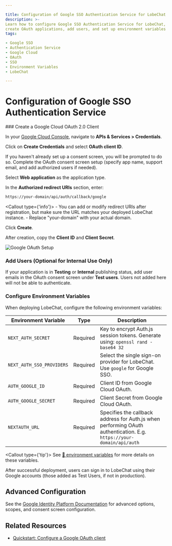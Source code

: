 ```yaml
---

title: Configuration of Google SSO Authentication Service for LobeChat
description: >-
Learn how to configure Google SSO Authentication Service for LobeChat,
create OAuth applications, add users, and set up environment variables for seamless integration.
tags:

- Google SSO
- Authentication Service
- Google Cloud
- OAuth
- SSO
- Environment Variables
- LobeChat

---
```


# Configuration of Google SSO Authentication Service

<Steps>
  ### Create a Google Cloud OAuth 2.0 Client

In your [Google Cloud Console][google-cloud-console], navigate to **APIs & Services > Credentials**.

Click on **Create Credentials** and select **OAuth client ID**.

If you haven't already set up a consent screen, you will be prompted to do so. Complete the OAuth consent screen setup (specify app name, support email, and add authorized users if needed).

Select **Web application** as the application type.

In the **Authorized redirect URIs** section, enter:

```bash
https://your-domain/api/auth/callback/google
```

\<Callout type={'info'}>
\- You can add or modify redirect URIs after registration, but make sure the URL matches your deployed LobeChat instance.
\- Replace "your-domain" with your actual domain. </Callout>

Click **Create**.

After creation, copy the **Client ID** and **Client Secret**.

  <Image alt="Google OAuth Setup" inStep src="https://developers.google.com/static/identity/images/gsi/web/gcs-signin-2.png" />

### Add Users (Optional for Internal Use Only)

If your application is in **Testing** or **Internal** publishing status, add user emails in the OAuth consent screen under **Test users**.
Users not added here will not be able to authenticate.

### Configure Environment Variables

When deploying LobeChat, configure the following environment variables:

| Environment Variable      | Type     | Description                                                                                                          |
| ------------------------- | -------- | -------------------------------------------------------------------------------------------------------------------- |
| `NEXT_AUTH_SECRET`        | Required | Key to encrypt Auth.js session tokens. Generate using: `openssl rand -base64 32`                                     |
| `NEXT_AUTH_SSO_PROVIDERS` | Required | Select the single sign-on provider for LobeChat. Use `google` for Google SSO.                                        |
| `AUTH_GOOGLE_ID`          | Required | Client ID from Google Cloud OAuth.                                                                                   |
| `AUTH_GOOGLE_SECRET`      | Required | Client Secret from Google Cloud OAuth.                                                                               |
| `NEXTAUTH_URL`            | Required | Specifies the callback address for Auth.js when performing OAuth authentication. E.g. `https://your-domain/api/auth` |

\<Callout type={'tip'}>
See [📘 environment variables](/docs/self-hosting/environment-variable#google) for more details on these variables. </Callout> </Steps>

<Callout>
  After successful deployment, users can sign in to LobeChat using their Google accounts (those added as Test Users, if not in production).
</Callout>

## Advanced Configuration

See the [Google Identity Platform Documentation][google-identity-docs] for advanced options, scopes, and consent screen configuration.

## Related Resources

* [Quickstart: Configure a Google OAuth client][google-oauth-quickstart]

[google-cloud-console]: https://console.cloud.google.com/apis/credentials
[google-oauth-quickstart]: https://developers.google.com/identity/protocols/oauth2/web-server#creatingcred
[google-identity-docs]: https://developers.google.com/identity
